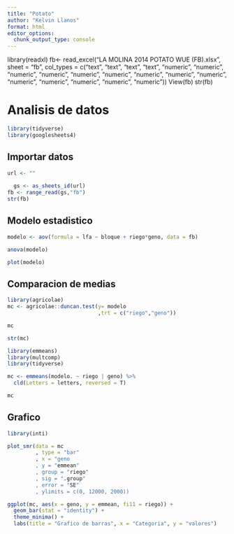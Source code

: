 ```yaml
---
title: "Potato"
author: "Kelvin Llanos"
format: html
editor_options: 
  chunk_output_type: console
---
```


library(readxl)
fb<- read_excel("LA MOLINA 2014 POTATO WUE (FB).xlsx", 
    sheet = "fb", col_types = c("text", "text", 
        "text", "text", "numeric", "numeric", 
        "numeric", "numeric", "numeric", 
        "numeric", "numeric", "numeric", 
        "numeric", "numeric", "numeric", 
        "numeric", "numeric", "numeric"))
View(fb)
str(fb)

# Analisis de datos

```r
library(tidyverse)
library(googlesheets4)
```

## Importar datos

```r
url <- ""
  
  gs <- as_sheets_id(url)
fb <- range_read(gs,"fb")
str(fb)
```

## Modelo estadistico

```r
modelo <- aov(formula = lfa ~ bloque + riego*geno, data = fb)

anova(modelo)

plot(modelo)

```

## Comparacion de medias 

```r
library(agricolae)
mc <- agricolae::duncan.test(y= modelo
                             ,trt = c("riego","geno"))

mc

str(mc)
```

```r
library(emmeans)
library(multcomp)
library(tidyverse)

mc <- emmeans(modelo. ~ riego | geno) %>%
  cld(Letters = letters, reversed = T)

mc
```

## Grafico

```r
library(inti)

plot_smr(data = mc
         , type = "bar"
         , x = "geno
         , y = "emmean"
         , group = "riego"
         , sig = ".group"
         , error = "SE"
         , ylimits = c(0, 12000, 2000))
```

```r
ggplot(mc, aes(x = geno, y = emmean, fi11 = riego)) + 
  geom_bar(stat = "identity") +
  theme_minima() +
  labs(title = "Grafico de barras", x = "Categoria", y = "valores")
```

